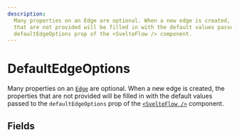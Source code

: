 ```yaml
---
description:
  Many properties on an Edge are optional. When a new edge is created, the properties
  that are not provided will be filled in with the default values passed to the
  defaultEdgeOptions prop of the <SvelteFlow /> component.
---
```


# DefaultEdgeOptions

Many properties on an [`Edge`](/api-reference/types/edge) are optional. When a new edge is created,
the properties that are not provided will be filled in with the default values
passed to the `defaultEdgeOptions` prop of the [`<SvelteFlow />`](/api-reference/svelte-flow#defaultedgeoptions)
component.

## Fields

<APIDocs typeName="DefaultEdgeOptions" />
